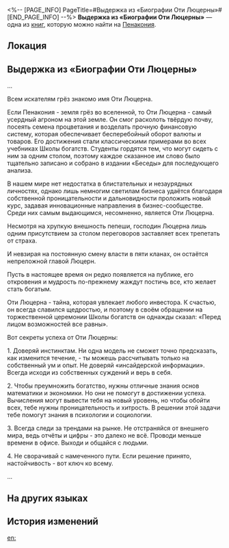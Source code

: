 <%-- [PAGE_INFO]
PageTitle=#Выдержка из «Биографии Оти Люцерны»#
[END_PAGE_INFO] --%>
{{Дополнить}}
{{Книга Инфобокс
|id           = 409
|partIds      = 190704
|Название     = 
|Изображение  = Предмет Газета.png
|Мир          = Пенакония
|Томов        = 1
|Автор        = <!--нужно добавить-->
|Описание     = Выдержка из биографии Оти Люцерны, главы клана Люцерн, опубликованная известным журналистом. Подлинность изложенной здесь информации остаётся загадкой.
|Том1         = {{tx}}
|Источник1    = {{tx|Отсутствует источник}}
|Персонажи    = 
|Фракции      = 
}}
'''Выдержка из «Биографии Оти Люцерны»''' — одна из [[Книги|книг]], которую можно найти на [[Пенакония]].

==Локация==
{{Отметка карты|<!--название карты-->|<!--id отметки-->}}

==Выдержка из «Биографии Оти Люцерны»==
...

Всем искателям грёз знакомо имя Оти Люцерна.

Если Пенакония - земля грёз во вселенной, то Оти Люцерна - самый усердный агроном на этой земле. Он смог расколоть твёрдую почву, посеять семена процветания и возделать прочную финансовую систему, которая обеспечивает бесперебойный оборот валюты и товаров. Его достижения стали классическими примерами во всех учебниках Школы богатств. Студенты гордятся тем, что могут сидеть с ним за одним столом, поэтому каждое сказанное им слово было тщательно записано и собрано в издании «Беседы» для последующего анализа.

В нашем мире нет недостатка в блистательных и незаурядных личностях, однако лишь немногим светилам бизнеса удаётся благодаря собственной проницательности и дальновидности проложить новый курс, задавая инновационные направления в бизнес-сообществе. Среди них самым выдающимся, несомненно, является Оти Люцерна.

Несмотря на хрупкую внешность пепеши, господин Люцерна лишь одним присутствием за столом переговоров заставляет всех трепетать от страха.

И невзирая на постоянную смену власти в пяти кланах, он остаётся непреложной главой Люцерн.

Пусть в настоящее время он редко появляется на публике, его откровения и мудрость по-прежнему жаждут постичь все, кто желает стать богатым.

Оти Люцерна - тайна, которая увлекает любого инвестора. К счастью, он всегда славился щедростью, и поэтому в своём обращении на торжественной церемонии Школы богатств он однажды сказал: «Перед лицом возможностей все равны».

Вот секреты успеха от Оти Люцерны:

1. Доверяй инстинктам. Ни одна модель не сможет точно предсказать, как изменится течение, - ты можешь рассчитывать только на собственный ум и опыт. Не доверяй «инсайдерской информации». Всегда исходи из собственных суждений и верь в себя.

2. Чтобы преумножить богатство, нужны отличные знания основ математики и экономики. Но они не помогут в достижении успеха. Вычисления могут вывести тебя на новый уровень, но чтобы обойти всех, тебе нужны проницательность и хитрость. В решении этой задачи тебе помогут знания в психологии и социологии.

3. Всегда следи за трендами на рынке. Не отстраняйся от внешнего мира, ведь отчёты и цифры - это далеко не всё. Проводи меньше времени в офисе. Выходи и общайся с людьми.

4. Не сворачивай с намеченного пути. Если решение принято, настойчивость - вот ключ ко всему.

...







==На других языках==
{{На других языках
|en   = Excerpt from ''Oti Alfalfa: The Biography''
|zhs  = 《奥帝•艾弗法传》节选
|zht  = 《奧帝•艾弗法傳》節選
|ja   = 『オーディ・アルファルファ伝』抜粋
|ko   = ≪오티•알팔파 전기≫ 발췌
|es   = Extracto de «Oti Alfalfa: La biografía»
|fr   = Extrait&nbsp;: ''Oti Grand-Trèfle&nbsp;: une biographie''
|ru   = Выдержка из «Биографии Оти Люцерны»
|th   = บทคัดสรร "อัตชีวประวัติของ Oti Alfalfa"
|vi   = Đoạn Trích "Oti Alfalfa Truyện Ký"
|de   = Auszug aus „Oti Alfalfa: Eine Biografie“
|id   = Kutipan "Biografi Oti Alfalfa"
|pt   = Trecho de "Oti Alfafa: a Biografia"
}}

==История изменений==
{{История изменений|3.5}}

[[en:]]